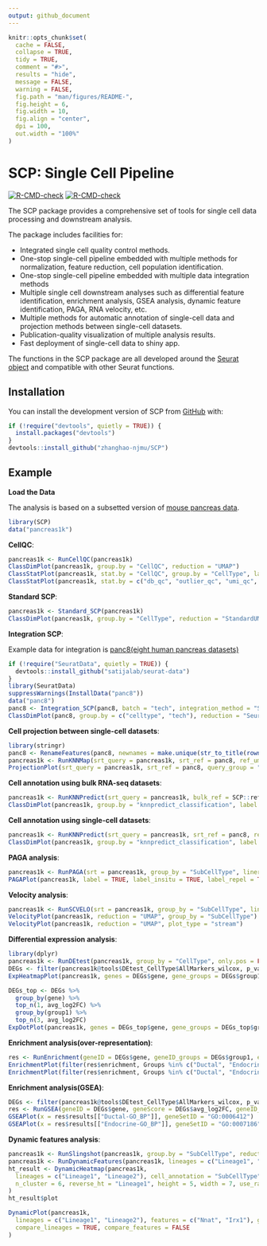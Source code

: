 ```yaml
---
output: github_document
---
```


```r
knitr::opts_chunk$set(
  cache = FALSE,
  collapse = TRUE,
  tidy = TRUE,
  comment = "#>",
  results = "hide",
  message = FALSE,
  warning = FALSE,
  fig.path = "man/figures/README-",
  fig.height = 6,
  fig.width = 10,
  fig.align = "center",
  dpi = 100,
  out.width = "100%"
)
```

# SCP: Single Cell Pipeline

<!-- badges: start -->

[![R-CMD-check](https://github.com/zhanghao-njmu/SCP/workflows/R-CMD-check/badge.svg)](https://github.com/zhanghao-njmu/SCP/actions)
[![R-CMD-check](https://github.com/zh542370159/SCP/actions/workflows/R-CMD-check.yaml/badge.svg)](https://github.com/zh542370159/SCP/actions/workflows/R-CMD-check.yaml)
<!-- badges: end -->

The SCP package provides a comprehensive set of tools for single cell data processing and downstream analysis.

The package includes facilities for:

-   Integrated single cell quality control methods.
-   One-stop single-cell pipeline embedded with multiple methods for normalization, feature reduction, cell population identification.
-   One-stop single-cell pipeline embedded with multiple data integration methods
-   Multiple single cell downstream analyses such as differential feature identification, enrichment analysis, GSEA analysis, dynamic feature identification, PAGA, RNA velocity, etc.
-   Multiple methods for automatic annotation of single-cell data and projection methods between single-cell datasets.
-   Publication-quality visualization of multiple analysis results.
-   Fast deployment of single-cell data to shiny app.

The functions in the SCP package are all developed around the [Seurat object](https://github.com/mojaveazure/seurat-object) and compatible with other Seurat functions.

## Installation

You can install the development version of SCP from [GitHub](https://github.com/zhanghao-njmu/SCP) with:

```r
if (!require("devtools", quietly = TRUE)) {
  install.packages("devtools")
}
devtools::install_github("zhanghao-njmu/SCP")
```

## Example

**Load the Data**

The analysis is based on a subsetted version of [mouse pancreas data](https://doi.org/10.1242/dev.173849).

```r
library(SCP)
data("pancreas1k")
```

**CellQC**:

```r
pancreas1k <- RunCellQC(pancreas1k)
ClassDimPlot(pancreas1k, group.by = "CellQC", reduction = "UMAP")
ClassStatPlot(pancreas1k, stat.by = "CellQC", group.by = "CellType", label = TRUE)
ClassStatPlot(pancreas1k, stat.by = c("db_qc", "outlier_qc", "umi_qc", "gene_qc", "mito_qc", "ribo_qc", "ribo_mito_ratio_qc", "species_qc"), plot_type = "upset")
```

**Standard SCP**:

```r
pancreas1k <- Standard_SCP(pancreas1k)
ClassDimPlot(pancreas1k, group.by = "CellType", reduction = "StandardUMAP2D")
```

**Integration SCP**:

Example data for integration is [panc8(eight human pancreas datasets)](https://github.com/satijalab/seurat-data)

```r
if (!require("SeuratData", quietly = TRUE)) {
  devtools::install_github("satijalab/seurat-data")
}
library(SeuratData)
suppressWarnings(InstallData("panc8"))
data("panc8")
panc8 <- Integration_SCP(panc8, batch = "tech", integration_method = "Seurat")
ClassDimPlot(panc8, group.by = c("celltype", "tech"), reduction = "SeuratUMAP2D", theme = "theme_blank", ncol = 1)
```

**Cell projection between single-cell datasets**:

```r
library(stringr)
panc8 <- RenameFeatures(panc8, newnames = make.unique(str_to_title(rownames(panc8))))
pancreas1k <- RunKNNMap(srt_query = pancreas1k, srt_ref = panc8, ref_umap = "SeuratUMAP2D")
ProjectionPlot(srt_query = pancreas1k, srt_ref = panc8, query_group = "SubCellType", ref_group = "celltype")
```

**Cell annotation using bulk RNA-seq datasets**:

```r
pancreas1k <- RunKNNPredict(srt_query = pancreas1k, bulk_ref = SCP::ref_scMCA, filter_lowfreq = 20)
ClassDimPlot(pancreas1k, group.by = "knnpredict_classification", label = TRUE)
```

**Cell annotation using single-cell datasets**:

```r
pancreas1k <- RunKNNPredict(srt_query = pancreas1k, srt_ref = panc8, ref_group = "celltype", filter_lowfreq = 20)
ClassDimPlot(pancreas1k, group.by = "knnpredict_classification", label = TRUE)
```

**PAGA analysis**:

```r
pancreas1k <- RunPAGA(srt = pancreas1k, group_by = "SubCellType", liner_reduction = "PCA", nonliner_reduction = "UMAP", return_seurat = TRUE)
PAGAPlot(pancreas1k, label = TRUE, label_insitu = TRUE, label_repel = TRUE)
```

**Velocity analysis**:

```r
pancreas1k <- RunSCVELO(srt = pancreas1k, group_by = "SubCellType", liner_reduction = "PCA", nonliner_reduction = "UMAP", return_seurat = TRUE)
VelocityPlot(pancreas1k, reduction = "UMAP", group_by = "SubCellType")
VelocityPlot(pancreas1k, reduction = "UMAP", plot_type = "stream")
```

**Differential expression analysis**:

```r
library(dplyr)
pancreas1k <- RunDEtest(pancreas1k, group_by = "CellType", only.pos = FALSE, fc.threshold = 1)
DEGs <- filter(pancreas1k@tools$DEtest_CellType$AllMarkers_wilcox, p_val_adj < 0.05 & avg_log2FC > 1)
ExpHeatmapPlot(pancreas1k, genes = DEGs$gene, gene_groups = DEGs$group1, cell_group_by = "CellType")

DEGs_top <- DEGs %>%
  group_by(gene) %>%
  top_n(1, avg_log2FC) %>%
  group_by(group1) %>%
  top_n(3, avg_log2FC)
ExpDotPlot(pancreas1k, genes = DEGs_top$gene, gene_groups = DEGs_top$group1, cell_group_by = "SubCellType")
```

**Enrichment analysis(over-representation)**:

```r
res <- RunEnrichment(geneID = DEGs$gene, geneID_groups = DEGs$group1, enrichment = "GO_BP", species = "Mus_musculus")
EnrichmentPlot(filter(res$enrichment, Groups %in% c("Ductal", "Endocrine")), plot_type = "bar", ncol = 1)
EnrichmentPlot(filter(res$enrichment, Groups %in% c("Ductal", "Endocrine")), plot_type = "wordcloud")
```

**Enrichment analysis(GSEA)**:

```r
DEGs <- filter(pancreas1k@tools$DEtest_CellType$AllMarkers_wilcox, p_val_adj < 0.05)
res <- RunGSEA(geneID = DEGs$gene, geneScore = DEGs$avg_log2FC, geneID_groups = DEGs$group1, species = "Mus_musculus")
GSEAPlot(x = res$results[["Ductal-GO_BP"]], geneSetID = "GO:0006412")
GSEAPlot(x = res$results[["Endocrine-GO_BP"]], geneSetID = "GO:0007186")
```

**Dynamic features analysis**:

```r
pancreas1k <- RunSlingshot(pancreas1k, group.by = "SubCellType", reduction = "UMAP", show_plot = TRUE)
pancreas1k <- RunDynamicFeatures(pancreas1k, lineages = c("Lineage1", "Lineage2"), n_candidates = 200)
ht_result <- DynamicHeatmap(pancreas1k,
  lineages = c("Lineage1", "Lineage2"), cell_annotation = "SubCellType",
  n_cluster = 6, reverse_ht = "Lineage1", height = 5, width = 7, use_raster = FALSE
)
ht_result$plot

DynamicPlot(pancreas1k,
  lineages = c("Lineage1", "Lineage2"), features = c("Nnat", "Irx1"), group.by = "SubCellType",
  compare_lineages = TRUE, compare_features = FALSE
)
```
